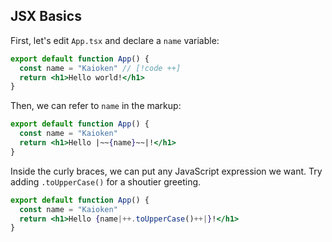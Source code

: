 
## JSX Basics

First, let's edit ``App.tsx`` and declare a ``name`` variable:

```jsx
export default function App() {
  const name = "Kaioken" // [!code ++]
  return <h1>Hello world!</h1>
}
```

Then, we can refer to ``name`` in the markup:

```jsx
export default function App() {
  const name = "Kaioken"
  return <h1>Hello |~~{name}~~|!</h1>
}
```

Inside the curly braces, we can put any JavaScript expression we want. 
Try adding ``.toUpperCase()`` for a shoutier greeting.

```jsx
export default function App() {
  const name = "Kaioken"
  return <h1>Hello {name|++.toUpperCase()++|}!</h1>
}
```